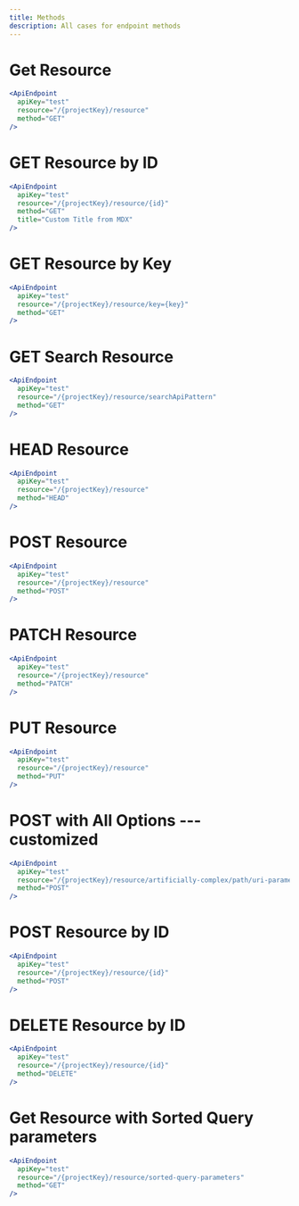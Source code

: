 ```yaml
---
title: Methods
description: All cases for endpoint methods
---
```



# Get Resource

```jsx
<ApiEndpoint
  apiKey="test"
  resource="/{projectKey}/resource"
  method="GET"
/>
```

<ApiEndpoint apiKey="test" resource="/{projectKey}/resource" method="GET" />

# GET Resource by ID

```jsx
<ApiEndpoint
  apiKey="test"
  resource="/{projectKey}/resource/{id}"
  method="GET"
  title="Custom Title from MDX"
/>
```

<ApiEndpoint
  apiKey="test"
  resource="/{projectKey}/resource/{id}"
  method="GET"
  title="Custom Title from MDX"
/>

# GET Resource by Key

```jsx
<ApiEndpoint
  apiKey="test"
  resource="/{projectKey}/resource/key={key}"
  method="GET"
/>
```

<ApiEndpoint
  apiKey="test"
  resource="/{projectKey}/resource/key={key}"
  method="GET"
/>

# GET Search Resource

```jsx
<ApiEndpoint
  apiKey="test"
  resource="/{projectKey}/resource/searchApiPattern"
  method="GET"
/>
```

<ApiEndpoint
  apiKey="test"
  resource="/{projectKey}/resource/searchApiPattern"
  method="GET"
/>

# HEAD Resource

```jsx
<ApiEndpoint
  apiKey="test"
  resource="/{projectKey}/resource"
  method="HEAD"
/>
```

<ApiEndpoint apiKey="test" resource="/{projectKey}/resource" method="HEAD" />

# POST Resource

```jsx
<ApiEndpoint
  apiKey="test"
  resource="/{projectKey}/resource"
  method="POST"
/>
```

<ApiEndpoint apiKey="test" resource="/{projectKey}/resource" method="POST" />

# PATCH Resource

```jsx
<ApiEndpoint
  apiKey="test"
  resource="/{projectKey}/resource"
  method="PATCH"
/>
```

<ApiEndpoint apiKey="test" resource="/{projectKey}/resource" method="PATCH" />

# PUT Resource

```jsx
<ApiEndpoint
  apiKey="test"
  resource="/{projectKey}/resource"
  method="PUT"
/>
```

<ApiEndpoint apiKey="test" resource="/{projectKey}/resource" method="PUT" />

# POST with All Options --- customized

```jsx
<ApiEndpoint
  apiKey="test"
  resource="/{projectKey}/resource/artificially-complex/path/uri-parameter-one={uriParameterOne}/{uriParameterTwo}"
  method="POST"
/>
```

<ApiEndpoint
  apiKey="test"
  resource="/{projectKey}/resource/artificially-complex/path/uri-parameter-one={uriParameterOne}/{uriParameterTwo}"
  method="POST"
/>

# POST Resource by ID

```jsx
<ApiEndpoint
  apiKey="test"
  resource="/{projectKey}/resource/{id}"
  method="POST"
/>
```

<ApiEndpoint
  apiKey="test"
  resource="/{projectKey}/resource/{id}"
  method="POST"
/>

# DELETE Resource by ID

```jsx
<ApiEndpoint
  apiKey="test"
  resource="/{projectKey}/resource/{id}"
  method="DELETE"
/>
```

<ApiEndpoint
  apiKey="test"
  resource="/{projectKey}/resource/{id}"
  method="DELETE"
/>

# Get Resource with Sorted Query parameters

```jsx
<ApiEndpoint
  apiKey="test"
  resource="/{projectKey}/resource/sorted-query-parameters"
  method="GET"
/>
```

<ApiEndpoint
  apiKey="test"
  resource="/{projectKey}/resource/sorted-query-parameters"
  method="GET"
/>
